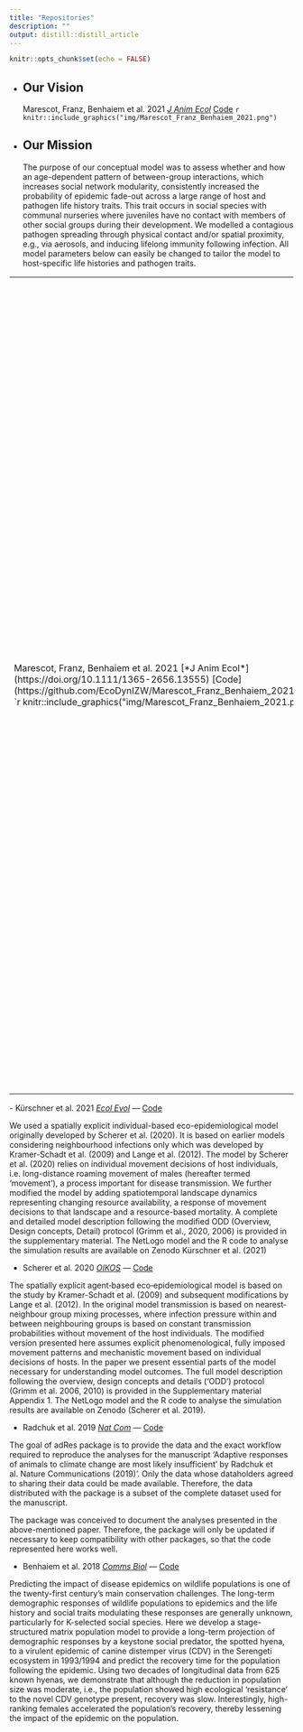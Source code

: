 ```yaml
---
title: "Repositories"
description: ""
output: distill::distill_article
---
```


```r
knitr::opts_chunk$set(echo = FALSE)
```

<ul class="card-wrapper">
  <li class="card">
## Our Vision

<div class="card-content">Marescot, Franz, Benhaiem et al. 2021 [*J Anim Ecol*](https://doi.org/10.1111/1365-2656.13555)   [Code](https://github.com/EcoDynIZW/Marescot_Franz_Benhaiem_2021_JAnimEcol) `r knitr::include_graphics("img/Marescot_Franz_Benhaiem_2021.png")`</div>
  </li>
  
  <li class="card">

## Our Mission
<div class="card-content">The purpose of our conceptual model was to assess whether and how an age-dependent pattern of between-group interactions, which increases social network modularity, consistently increased the probability of epidemic fade-out across a large range of host and pathogen life history traits. This trait occurs in social species with communal nurseries where juveniles have no contact with members of other social groups during their development. We modelled a contagious pathogen spreading through physical contact and/or spatial proximity, e.g., via aerosols, and inducing lifelong immunity following infection. All model parameters below can easily be changed to tailor the model to host-specific life histories and pathogen traits.</div>
  </li>
  
</ul>



<table>
  <td {text-align: center; width: 30%}> Marescot, Franz, Benhaiem et al. 2021 [*J Anim Ecol*](https://doi.org/10.1111/1365-2656.13555)   [Code](https://github.com/EcoDynIZW/Marescot_Franz_Benhaiem_2021_JAnimEcol) `r knitr::include_graphics("img/Marescot_Franz_Benhaiem_2021.png")`</td>
  <td {text-align: center; width: 70%}>The purpose of our conceptual model was to assess whether and how an age-dependent pattern of between-group interactions, which increases social network modularity, consistently increased the probability of epidemic fade-out across a large range of host and pathogen life history traits. This trait occurs in social species with communal nurseries where juveniles have no contact with members of other social groups during their development. We modelled a contagious pathogen spreading through physical contact and/or spatial proximity, e.g., via aerosols, and inducing lifelong immunity following infection. All model parameters below can easily be changed to tailor the model to host-specific life histories and pathogen traits.
</td>
</table>


<div class='rep-col'>
  <span class='rep-col'>
- Kürschner et al. 2021 [*Ecol Evol*](http://doi.org/10.1002/ece3.7478) — [Code](https://github.com/EcoDynIZW/Kuerschner_2021_EcolEvol)

<span>We used a spatially explicit individual-based eco-epidemiological model originally developed by Scherer et al. (2020). It is based on earlier models considering neighbourhood infections only which was developed by Kramer-Schadt et al. (2009) and Lange et al. (2012). The model by Scherer et al. (2020) relies on individual movement decisions of host individuals, i.e. long-distance roaming movement of males (hereafter termed ‘movement’), a process important for disease transmission. We further modified the model by adding spatiotemporal landscape dynamics representing changing resource availability, a response of movement decisions to that landscape and a resource-based mortality. A complete and detailed model description following the modified ODD (Overview, Design concepts, Detail) protocol (Grimm et al., 2020, 2006) is provided in the supplementary material. The NetLogo model and the R code to analyse the simulation results are available on Zenodo Kürschner et al. (2021)</span>
</div>

- Scherer et al. 2020 [*OIKOS*](http://doi.org/10.1111/oik.07002) — [Code](https://github.com/EcoDynIZW/Scherer_2020_OIKOS)

The spatially explicit agent‐based eco‐epidemiological model is based on the study by Kramer-Schadt et al. (2009) and subsequent modifications by Lange et al. (2012). In the original model transmission is based on nearest‐neighbour group mixing processes, where infection pressure within and between neighbouring groups is based on constant transmission probabilities without movement of the host individuals. The modified version presented here assumes explicit phenomenological, fully imposed movement patterns and mechanistic movement based on individual decisions of hosts. In the paper we present essential parts of the model necessary for understanding model outcomes. The full model description following the overview, design concepts and details (‘ODD’) protocol (Grimm et al. 2006, 2010) is provided in the Supplementary material Appendix 1. The NetLogo model and the R code to analyse the simulation results are available on Zenodo (Scherer et al. 2019).

- Radchuk et al. 2019 [*Nat Com*](http://doi.org/10.1038/s41467-019-10924-4) — [Code](https://github.com/EcoDynIZW/Radchuk_2019_NatCom)

The goal of adRes package is to provide the data and the exact workflow required to reproduce the analyses for the manuscript 'Adaptive responses of animals to climate change are most likely insufficient' by Radchuk et al. Nature Communications (2019)'. Only the data whose dataholders agreed to sharing their data could be made available. Therefore, the data distributed with the package is a subset of the complete dataset used for the manuscript.

The package was conceived to document the analyses presented in the above-mentioned paper. Therefore, the package will only be updated if necessary to keep compatibility with other packages, so that the code represented here works well.

- Benhaiem et al. 2018 [*Comms Biol*](http://doi.org/10.1038/s42003-018-0197-1) — [Code](https://github.com/EcoDynIZW/Benhaiem_2018_CommsBio)

Predicting the impact of disease epidemics on wildlife populations is one of the twenty-first century’s main conservation challenges. The long-term demographic responses of wildlife populations to epidemics and the life history and social traits modulating these responses are generally unknown, particularly for K-selected social species. Here we develop a stage-structured matrix population model to provide a long-term projection of demographic responses by a keystone social predator, the spotted hyena, to a virulent epidemic of canine distemper virus (CDV) in the Serengeti ecosystem in 1993/1994 and predict the recovery time for the population following the epidemic. Using two decades of longitudinal data from 625 known hyenas, we demonstrate that although the reduction in population size was moderate, i.e., the population showed high ecological ‘resistance’ to the novel CDV genotype present, recovery was slow. Interestingly, high-ranking females accelerated the population’s recovery, thereby lessening the impact of the epidemic on the population.


